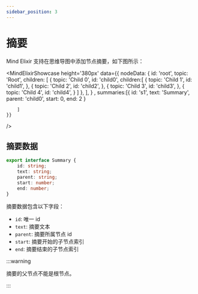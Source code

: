 ```yaml
---
sidebar_position: 3
---
```




# 摘要

Mind Elixir 支持在思维导图中添加节点摘要，如下图所示：

<MindElixirShowcase
    height='380px'
    data={{
        nodeData: 
            {
                id: 'root',
                topic: 'Root',
                children: [
                    {
                        topic: 'Child 0',
                        id: 'child0',
                        children:[
                    {
                        topic: 'Child 1',
                        id: 'child1',
                    },
                    {
                        topic: 'Child 2',
                        id: 'child2',
                    },
                    {
                        topic: 'Child 3',
                        id: 'child3',
                    },
                    {
                        topic: 'Child 4',
                        id: 'child4',
                    }
                ]
                    }, 
                ],
            }
         ,
        summaries:[{
            id: 's1',
            text: 'Summary',
            parent: 'child0',
            start: 0,
            end: 2
        }

        ]
    }}
 />

## 摘要数据

```typescript
export interface Summary {
    id: string;
    text: string; 
    parent: string; 
    start: number; 
    end: number;
}
```

摘要数据包含以下字段：

- `id`: 唯一 id
- `text`: 摘要文本
- `parent`: 摘要所属节点 id
- `start`: 摘要开始的子节点索引
- `end`: 摘要结束的子节点索引

:::warning

摘要的父节点不能是根节点。

:::